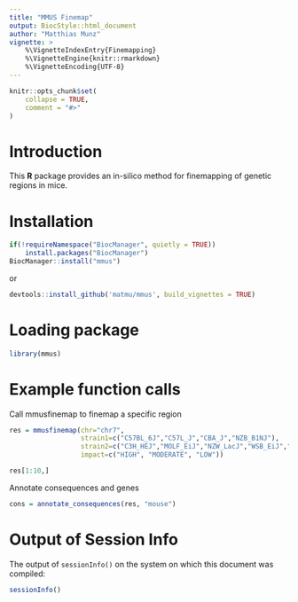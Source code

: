 ```yaml
---
title: "MMUS Finemap"
output: BiocStyle::html_document
author: "Matthias Munz"
vignette: >
    %\VignetteIndexEntry{Finemapping}
    %\VignetteEngine{knitr::rmarkdown}
    %\VignetteEncoding{UTF-8}
---
```



```r
knitr::opts_chunk$set(
    collapse = TRUE,
    comment = "#>"
)
```

# Introduction
This **R** package provides an in-silico method for finemapping of genetic regions in mice.


# Installation
```r
if(!requireNamespace("BiocManager", quietly = TRUE))
    install.packages("BiocManager")
BiocManager::install("mmus")
```

or

```r
devtools::install_github('matmu/mmus', build_vignettes = TRUE)
```

# Loading package
```r
library(mmus)
```

# Example function calls
Call mmusfinemap to finemap a specific region
```r
res = mmusfinemap(chr="chr7",
                  strain1=c("C57BL_6J","C57L_J","CBA_J","NZB_B1NJ"),
                  strain2=c("C3H_HEJ","MOLF_EiJ","NZW_LacJ","WSB_EiJ","SPRET_EiJ"),
                  impact=c("HIGH", "MODERATE", "LOW"))

res[1:10,]
```

Annotate consequences and genes
```r
cons = annotate_consequences(res, "mouse")
```

# Output of Session Info
The output of ```sessionInfo()``` on the system
on which this document was compiled:
```r
sessionInfo()
```
